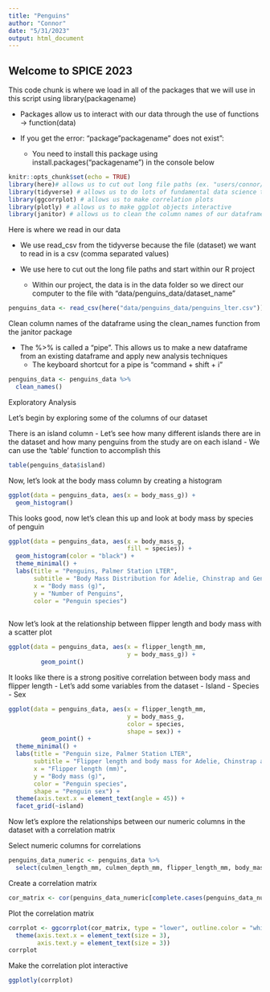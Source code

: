 ```yaml
---
title: "Penguins"
author: "Connor"
date: "5/31/2023"
output: html_document
---
```


## Welcome to SPICE 2023

This code chunk is where we load in all of the packages that we will use in this script using library(packagename)

- Packages allow us to interact with our data through the use of functions -> function(data)

- If you get the error: "package "packagename" does not exist":
  - You need to install this package using install.packages("packagename") in the console below

```r
knitr::opts_chunk$set(echo = TRUE)
library(here)# allows us to cut out long file paths (ex. "users/connor/dowloads/etc")
library(tidyverse) # allows us to do lots of fundamental data science tasks (ex. read_csv)
library(ggcorrplot) # allows us to make correlation plots
library(plotly) # allows us to make ggplot objects interactive
library(janitor) # allows us to clean the column names of our dataframe
```

Here is where we read in our data

- We use read_csv from the tidyverse because the file (dataset) we want to read in is a csv (comma separated values)

- We use here to cut out the long file paths and start within our R project
  - Within our project, the data is in the data folder so we direct our computer to the file with "data/penguins_data/dataset_name"

```r
penguins_data <- read_csv(here("data/penguins_data/penguins_lter.csv"))
```

Clean column names of the dataframe using the clean_names function from the janitor package

- The %>% is called a "pipe". This allows us to make a new dataframe from an existing dataframe and apply new analysis techniques
  - The keyboard shortcut for a pipe is "command + shift + i"

```r
penguins_data <- penguins_data %>% 
  clean_names()
```



Exploratory Analysis

Let's begin by exploring some of the columns of our dataset

There is an island column 
- Let's see how many different islands there are in the dataset and how many penguins from the study are on each island
  - We can use the 'table' function to accomplish this
  
```r
table(penguins_data$island)
```


Now, let's look at the body mass column by creating a histogram

```r
ggplot(data = penguins_data, aes(x = body_mass_g)) +
  geom_histogram()
```
This looks good, now let's clean this up and look at body mass by species of penguin

```r
ggplot(data = penguins_data, aes(x = body_mass_g,
                                 fill = species)) +
  geom_histogram(color = "black") +
  theme_minimal() +
  labs(title = "Penguins, Palmer Station LTER",
       subtitle = "Body Mass Distribution for Adelie, Chinstrap and Gentoo Penguins",
       x = "Body mass (g)",
       y = "Number of Penguins",
       color = "Penguin species")
  
```

Now let's look at the relationship between flipper length and body mass with a scatter plot

```r
ggplot(data = penguins_data, aes(x = flipper_length_mm, 
                                 y = body_mass_g)) +
         geom_point()
```
It looks like there is a strong positive correlation between body mass and flipper length
- Let's add some variables from the dataset
  - Island
  - Species
  - Sex


```r
ggplot(data = penguins_data, aes(x = flipper_length_mm, 
                                 y = body_mass_g,
                                 color = species,
                                 shape = sex)) +
         geom_point() +
  theme_minimal() +
  labs(title = "Penguin size, Palmer Station LTER",
       subtitle = "Flipper length and body mass for Adelie, Chinstrap and Gentoo Penguins",
       x = "Flipper length (mm)",
       y = "Body mass (g)",
       color = "Penguin species",
       shape = "Penguin sex") +
  theme(axis.text.x = element_text(angle = 45)) +
  facet_grid(~island)
```

Now let's explore the relationships between our numeric columns in the dataset with a correlation matrix

Select numeric columns for correlations

```r
penguins_data_numeric <- penguins_data %>% 
  select(culmen_length_mm, culmen_depth_mm, flipper_length_mm, body_mass_g)
```

Create a correlation matrix

```r
cor_matrix <- cor(penguins_data_numeric[complete.cases(penguins_data_numeric), ], use = "pairwise.complete.obs")
```

Plot the correlation matrix

```r
corrplot <- ggcorrplot(cor_matrix, type = "lower", outline.color = "white") +
  theme(axis.text.x = element_text(size = 3),
        axis.text.y = element_text(size = 3))
corrplot
```
Make the correlation plot interactive


```r
ggplotly(corrplot)
```

